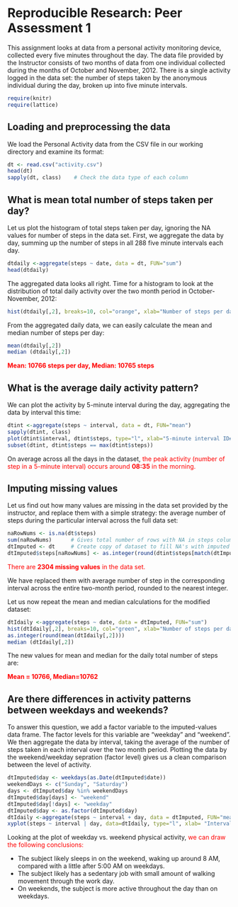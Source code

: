 # Reproducible Research: Peer Assessment 1

This assignment looks at data from a personal activity monitoring device, collected every five minutes throughout the day. The data file provided by the Instructor consists of two months of data from one individual collected during the months of October and November, 2012. There is a single activity logged in the data set: the number of steps taken by the anonymous individual during the day, broken up into five minute intervals.

```{r load_libs, echo=TRUE}
require(knitr)
require(lattice)
```

## Loading and preprocessing the data
We load the Personal Activity data from the CSV file in our working directory and examine its format:

```{r load_preprocess, echo=TRUE}
dt <- read.csv("activity.csv")
head(dt)
sapply(dt, class)    # Check the data type of each column
```
## What is mean total number of steps taken per day?
Let us plot the histogram of total steps taken per day, ignoring the NA values for number of steps in the data set. First, we aggregate the data by day, summing up the number of steps in all 288 five minute intervals each day.

```{r, sumByDay, echo=TRUE}
dtdaily <-aggregate(steps ~ date, data = dt, FUN="sum")
head(dtdaily)
```

The aggregated data looks all right. Time for a histogram to look at the distribution of total daily activity over the two month period in October-November, 2012:

```{r plotHist, echo=TRUE}
hist(dtdaily[,2], breaks=10, col="orange", xlab="Number of steps per day", main=paste("Histogram of daily total steps"))
```
From the aggregated daily data, we can easily calculate the mean and median number of steps per day:
```{r, daily_stats, echo=TRUE}
mean(dtdaily[,2])
median (dtdaily[,2])
```
<font color="#FF0000">
**Mean: 10766 steps per day, Median: 10765 steps** </font>

## What is the average daily activity pattern?

We can plot the activity by 5-minute interval during the day, aggregating the data by interval this time:

```{r interval_stats, echo=TRUE}
dtint <-aggregate(steps ~ interval, data = dt, FUN="mean")
sapply(dtint, class)
plot(dtint$interval, dtint$steps, type="l", xlab="5-minute interval ID#", ylab="Average number of steps", main="Average daily number of steps per 5-minute interval")
subset(dtint, dtint$steps == max(dtint$steps))
```

On average across all the days in the dataset, <font color="#FF0000">the peak activity (number of step in a 5-minute interval) occurs around **08:35** in the morning.</font>

## Imputing missing values

Let us find out how many values are missing in the data set provided by the instructor, and replace them with a simple strategy: the average number of steps during the particular interval across the full data set:

```{r impute_values}
naRowNums <- is.na(dt$steps)
sum(naRowNums)      # Gives total number of rows with NA in steps column of dataset
dtImputed <- dt     # Create copy of dataset to fill NA's with imputed # of steps
dtImputed$steps[naRowNums] <- as.integer(round(dtint$steps[match(dtImputed$interval[naRowNums], dtint$interval)]))
```
<font color="#FF0000">There are **2304 missing values** in the data set. </font>

We have replaced them with average number of step in the corresponding interval across the entire two-month period, rounded to the nearest integer.

Let us now repeat the mean and median calculations for the modified dataset:

```{r imputedDatasetStats, echo=TRUE}
dtIdaily <-aggregate(steps ~ date, data = dtImputed, FUN="sum")
hist(dtIdaily[,2], breaks=10, col="green", xlab="Number of steps per day", main=paste("Histogram of daily total steps [with imputed values for missing data]"))
as.integer(round(mean(dtIdaily[,2])))
median (dtIdaily[,2])
```
The new values for mean and median for the daily total number of steps are:

<font color="#FF0000">**Mean = 10766, Median=10762**</font>

## Are there differences in activity patterns between weekdays and weekends?

To answer this question, we add a factor variable to the imputed-values data frame. The factor levels for this variable are "weekday" and "weekend". We then aggregate the data by interval, taking the average of the number of steps taken in each interval over the two month period. Plotting the data by the weekend/weekday sepration (factor level) gives us a clean comparison between the level of activity.

```{r weekendEffect, echo=TRUE}
dtImputed$day <- weekdays(as.Date(dtImputed$date))
weekendDays <- c("Sunday", "Saturday")
days <- dtImputed$day %in% weekendDays
dtImputed$day[days] <- "weekend"
dtImputed$day[!days] <- "weekday"
dtImputed$day <- as.factor(dtImputed$day)
dtIdaily <-aggregate(steps ~ interval + day, data = dtImputed, FUN="mean")
xyplot(steps ~ interval | day, data=dtIdaily, type="l", xlab= "Interval ID#", ylab="Average number of steps", layout=c(1,2))

```

Looking at the plot of weekday vs. weekend physical activity, <font color="#FF0000">we can draw the following conclusions:</font>

* The subject likely sleeps in on the weekend, waking up around 8 AM, compared with a little after 5:00 AM on weekdays.
* The subject likely has a sedentary job with small amount of walking movement through the work day.
* On weekends, the subject is more active throughout the day than on weekdays.

<END>
